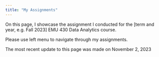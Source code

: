 ```yaml
---
title: "My Assignments"
---
```


On this page, I showcase the assignment I conducted for the \[term and year, e.g. Fall 2023\] EMU 430 Data Analytics course.

Please use left menu to navigate through my assignments.

The most recent update to this page was made on November 2, 2023
